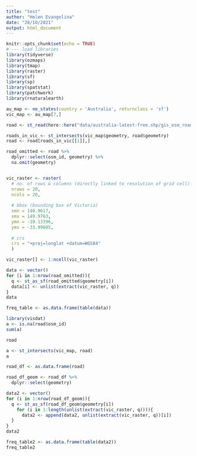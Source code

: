 ```yaml
---
title: "test"
author: "Helen Evangelina"
date: "28/10/2021"
output: html_document
---
```


```r
knitr::opts_chunk$set(echo = TRUE)
# --- load libraries
library(tidyverse)
library(ozmaps)
library(tmap)
library(raster)
library(sf)
library(sp)
library(spatstat)
library(patchwork)
library(rnaturalearth)
```

```r
au_map <- ne_states(country = 'Australia', returnclass = 'sf')
vic_map <- au_map[7,]

road <- st_read(here::here("data/australia-latest-free.shp/gis_osm_roads_free_1.shp"))

roads_in_vic <- st_intersects(vic_map$geometry, road$geometry)
road <- road[roads_in_vic[[1]],]

```

```r
road_omitted <- road %>% 
  dplyr::select(osm_id, geometry) %>%
  na.omit(geometry)


vic_raster <- raster(
  # no. of rows & columns (directly linked to resolution of grid cell)
  nrows = 20,
  ncols = 20,
  
  # bbox (bounding box of Victoria)
  xmn = 140.9617,
  xmx = 149.9763,
  ymn = -39.13396,
  ymx = -33.99605,
  
  # crs
  crs = "+proj=longlat +datum=WGS84"
  )

vic_raster[] <- 1:ncell(vic_raster)

data <- vector()
for (i in 1:nrow(road_omitted)){
  q <- st_as_sf(road_omitted$geometry[i])
  data[i] <- unlist(extract(vic_raster, q))
}
data

freq_table <- as.data.frame(table(data))
```

```r
library(visdat)
a <- is.na(road$osm_id)
sum(a)
```

```r
road
```

```r
a <- st_intersects(vic_map, road)
a
```

```r
road_df <- as.data.frame(road)

road_df_geom <- road_df %>%
  dplyr::select(geometry)

data2 <- vector()
for (i in 1:nrow(road_df_geom)){
  q <- st_as_sf(road_df_geom$geometry[i])
    for (i in 1:length(unlist(extract(vic_raster, q)))){
      data2 <- append(data2, unlist(extract(vic_raster, q))[i]) 
  }
}
data2

freq_table2 <- as.data.frame(table(data2))
freq_table2
```

